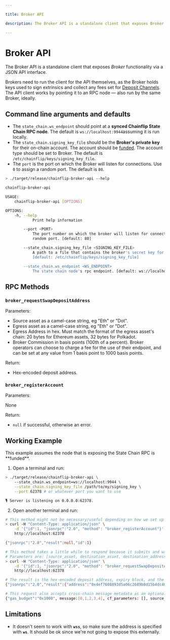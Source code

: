 ```yaml
---

title: Broker API

description: The Broker API is a standalone client that exposes Broker functionality via a JSON API interface.

---
```



# Broker API

The Broker API is a standalone client that exposes _Broker_ functionality via a JSON API interface.

Brokers need to run the client for the API themselves, as the Broker holds keys used to sign extrinsics and collect any fees set for [Deposit Channels](../../../concepts/swaps-amm/deposit-channels-and-brokers). The API client works by pointing it to an RPC node — also run by the same Broker, ideally.

## Command line arguments and defaults

- The `state_chain.ws_endpoint` should point at a **synced Chainflip State Chain RPC node**. The default is `ws://localhost:9944`assuming it is run locally.
- The `state_chain.signing_key_file` should be the **Broker's private key** for their on-chain account. The account should be [funded](http://127.0.0.1:5000/s/jk6cWeoa0h57DFwHlHoV/funding/funding#funding-your-account-via-the-validator-dashboard). The account type should be set to Broker. The default is `/etc/chainflip/keys/signing_key_file`.
- The `port` is the port on which the Broker will listen for connections. Use `0` to assign a random port. The default is `80`.

```bash copy
> ./target/release/chainflip-broker-api --help

chainflip-broker-api

USAGE:
    chainflip-broker-api [OPTIONS]

OPTIONS:
    -h, --help
            Print help information

        --port <PORT>
            The port number on which the broker will listen for connections. Use 0 to assing a
            random port. [default: 80]

        --state_chain.signing_key_file <SIGNING_KEY_FILE>
            A path to a file that contains the broker's secret key for signing extrinsics.
            [default: /etc/chainflip/keys/signing_key_file]

        --state_chain.ws_endpoint <WS_ENDPOINT>
            The state chain node's rpc endpoint. [default: ws://localhost:9944]
```

## RPC Methods

### `broker_requestSwapDepositAddress`

Parameters:

- Source asset as a camel-case string, eg "Eth" or "Dot".
- Egress asset as a camel-case string, eg "Eth" or "Dot".
- Egress Address in hex. Must match the format of the egress asset's chain: 20 bytes for Ethereum assets, 32 bytes for Polkadot.
- Broker Commission in basis points (100th of a percent). Broker operators can choose to charge a fee for the use of their endpoint, and can be set at any value from 1 basis point to 1000 basis points.&#x20;

Return:

- Hex-encoded deposit address.

### `broker_registerAccount`

Parameters:

None

Return:

- `null` if successful, otherwise an error.

## Working Example

<Callout type="info">
  This example assumes the node that is exposing the State Chain RPC is
  **funded**.
</Callout>

1. Open a terminal and run:

```bash copy
> ./target/release/chainflip-broker-api \
    --state_chain.ws_endpoint=ws://localhost:9944 \
    --state_chain.signing_key_file /path/to/my/signing_key \
    --port 62378 # or whatever port you want to use

🎙 Server is listening on 0.0.0.0:62378.
```

2. Open another terminal and run:

```bash copy
# This method might not be necessary/useful depending on how we set up the broker.
> curl -H "Content-Type: application/json" \
    -d '{"id":1, "jsonrpc":"2.0", "method": "broker_registerAccount"}' \
    http://localhost:62378

{"jsonrpc":"2.0","result":null,"id":1}

# This method takes a little while to respond because it submits and waits for finality. So make sure the request doesn't block.
# Parameters are: [source_asset, destination_asset, destination_address, broker_commission].
> curl -H "Content-Type: application/json" \
    -d '{"id":1, "jsonrpc":"2.0", "method": "broker_requestSwapDepositAddress", "params": ["Eth", "Flip","0xabababababababababababababababababababab", 0]}' \
    http://localhost:62378

# The result is the hex-encoded deposit address, expiry block, and the issued block.
{"jsonrpc":"2.0","result":{"address":"0x4ef7608893d5a06c2689b8d15b4dc400be0954f2",expiry_block:12345},"id":1}

# This request also accepts cross-chain message metadata as an optional fifth parameter:
{"gas_budget":"0x1000", message:[0,1,2,3,4], cf_parameters: [], source_address: "1A1zP1eP5QGefi2DMPTfTL5SLmv7DivfNa", source_chain: "Bitcoin"}
```

## Limitations

- It doesn't seem to work with **`wss`**, so make sure the address is specified with **`ws`**. It should be ok since we're not going to expose this externally.
